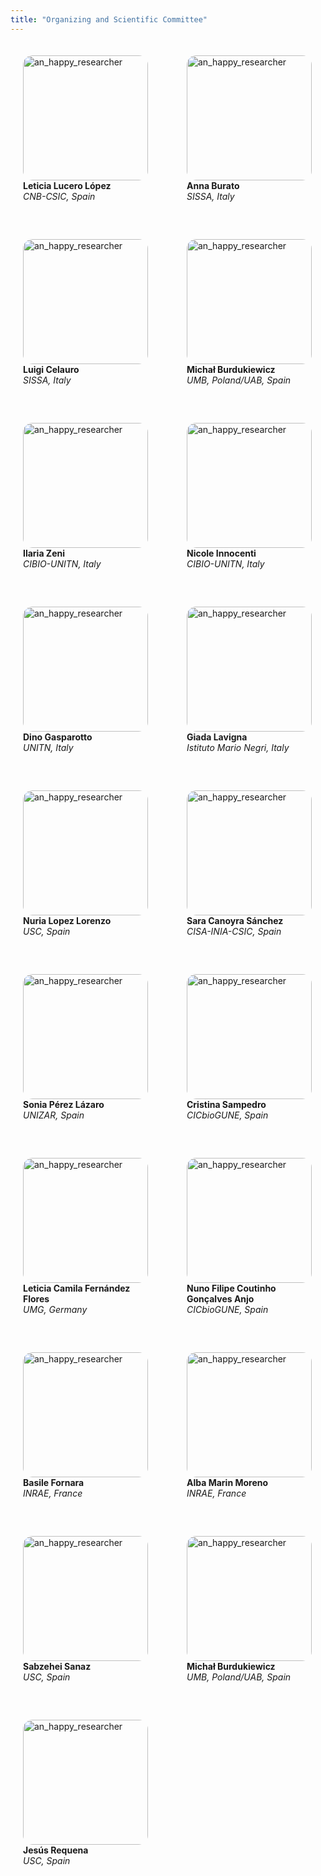 ```yaml
---
title: "Organizing and Scientific Committee"
---
```


```{=html}
<div class="image-description-container">

  <div class="image-description">
    <div class="image">
      <img src="figures/comm/LLL_f.png" alt="an_happy_researcher" width="200" height="200" class="rounded-image">
    </div>
    <div class="description">
      <strong>Leticia Lucero López</strong><br>
      <em>CNB-CSIC, Spain</em>
    </div>
  </div>

  <div class="image-description">
    <div class="image">
      <img src="figures/comm/AB_fmtd.png" alt="an_happy_researcher" width="200" height="200" class="rounded-image">
    </div>
    <div class="description">
      <strong>Anna Burato</strong><br>
      <em>SISSA, Italy</em>
    </div>
  </div>

  <div class="image-description">
    <div class="image">
      <img src="figures/comm/LC.png" alt="an_happy_researcher" width="200" height="200" class="rounded-image">
    </div>
    <div class="description">
      <strong>Luigi Celauro</strong><br>
      <em>SISSA, Italy</em>
    </div>
  </div>

  <div class="image-description">
    <div class="image">
      <img src="figures/comm/MB_f.png" alt="an_happy_researcher" width="200" height="200" class="rounded-image">
    </div>
    <div class="description">
      <strong>Michał Burdukiewicz</strong><br>
      <em>UMB, Poland/UAB, Spain</em>
    </div>
  </div>

  <div class="image-description">
    <div class="image">
      <img src="figures/comm/IZ_f.png" alt="an_happy_researcher" width="200" height="200" class="rounded-image">
    </div>
    <div class="description">
      <strong>Ilaria Zeni</strong><br>
      <em>CIBIO-UNITN, Italy</em>
    </div>
  </div>

  <div class="image-description">
    <div class="image">
      <img src="figures/comm/NI_f.png" alt="an_happy_researcher" width="200" height="200" class="rounded-image">
    </div>
    <div class="description">
      <strong>Nicole Innocenti</strong><br>
      <em>CIBIO-UNITN, Italy</em>
    </div>
  </div>

  <div class="image-description">
    <div class="image">
      <img src="figures/comm/DG.png" alt="an_happy_researcher" width="200" height="200" class="rounded-image">
    </div>
    <div class="description">
      <strong>Dino Gasparotto</strong><br>
      <em>UNITN, Italy</em>
    </div>
  </div>

  <div class="image-description">
    <div class="image">
      <img src="figures/comm/GL_f.png" alt="an_happy_researcher" width="200" height="200" class="rounded-image">
    </div>
    <div class="description">
      <strong>Giada Lavigna</strong><br>
      <em>Istituto Mario Negri, Italy</em>
    </div>
  </div>

  <div class="image-description">
    <div class="image">
      <img src="figures/comm/NL.png" alt="an_happy_researcher" width="200" height="200" class="rounded-image">
    </div>
    <div class="description">
      <strong>Nuria Lopez Lorenzo</strong><br>
      <em>USC, Spain</em>
    </div>
  </div>

  <div class="image-description">
    <div class="image">
      <img src="figures/comm/SCS.png" alt="an_happy_researcher" width="200" height="200" class="rounded-image">
    </div>
    <div class="description">
      <strong>Sara Canoyra Sánchez</strong><br>
      <em>CISA-INIA-CSIC, Spain</em>
    </div>
  </div>

  <div class="image-description">
    <div class="image">
      <img src="figures/comm/SPL.png" alt="an_happy_researcher" width="200" height="200" class="rounded-image">
    </div>
    <div class="description">
      <strong>Sonia Pérez Lázaro</strong><br>
      <em>UNIZAR, Spain</em>
    </div>
  </div>

  <div class="image-description">
    <div class="image">
      <img src="figures/comm/CS.png" alt="an_happy_researcher" width="200" height="200" class="rounded-image">
    </div>
    <div class="description">
      <strong>Cristina Sampedro</strong><br>
      <em>CICbioGUNE, Spain</em>
    </div>
  </div>

  <div class="image-description">
    <div class="image">
      <img src="figures/comm/noise.jpg" alt="an_happy_researcher" width="200" height="200" class="rounded-image">
    </div>
    <div class="description">
      <strong>Leticia Camila Fernández Flores</strong><br>
      <em>UMG, Germany</em>
    </div>
  </div>

  <div class="image-description">
    <div class="image">
      <img src="figures/comm/noise.jpg" alt="an_happy_researcher" width="200" height="200" class="rounded-image">
    </div>
    <div class="description">
      <strong>Nuno Filipe Coutinho Gonçalves Anjo</strong><br>
      <em>CICbioGUNE, Spain</em>
    </div>
  </div>

  <div class="image-description">
    <div class="image">
      <img src="figures/comm/noise.jpg" alt="an_happy_researcher" width="200" height="200" class="rounded-image">
    </div>
    <div class="description">
      <strong>Basile Fornara</strong><br>
      <em>INRAE, France</em>
    </div>
  </div>
  <div class="image-description">
    <div class="image">
      <img src="figures/comm/noise.jpg" alt="an_happy_researcher" width="200" height="200" class="rounded-image">
    </div>
    <div class="description">
      <strong>Alba Marin Moreno</strong><br>
      <em>INRAE, France</em>
    </div>
  </div>
  <div class="image-description">
    <div class="image">
      <img src="figures/comm/noise.jpg" alt="an_happy_researcher" width="200" height="200" class="rounded-image">
    </div>
    <div class="description">
      <strong>Sabzehei Sanaz</strong><br>
      <em>USC, Spain</em>
    </div>
  </div>

  <div class="image-description">
    <div class="image">
      <img src="figures/comm/noise.jpg" alt="an_happy_researcher" width="200" height="200" class="rounded-image">
    </div>
    <div class="description">
      <strong>Michał Burdukiewicz</strong><br>
      <em>UMB, Poland/UAB, Spain</em>
    </div>
  </div>

  <div class="image-description">
    <div class="image">
      <img src="figures/comm/noise.jpg" alt="an_happy_researcher" width="200" height="200" class="rounded-image">
    </div>
    <div class="description">
      <strong>Jesús Requena</strong><br>
      <em>USC, Spain</em>
    </div>
  </div>


</div>



<style>
  .image-description-container {
    display: flex;
    flex-wrap: wrap; /* Wrap cards to the next line if necessary */
    gap: 20px; /* Adjust spacing between cards */
  }

  .image-description {
    flex: 1; /* Equal width for all cards */
    padding: 20px;
    text-align: left;
    /* font-size: 16px; /* Increase the font size */
  }

  .image {
    max-width: 100%; /* Ensure images scale appropriately */
  }
  .rounded-image {
    border-radius: 15px; /* Adjust the value to control the degree of rounding */
  }
</style>
```